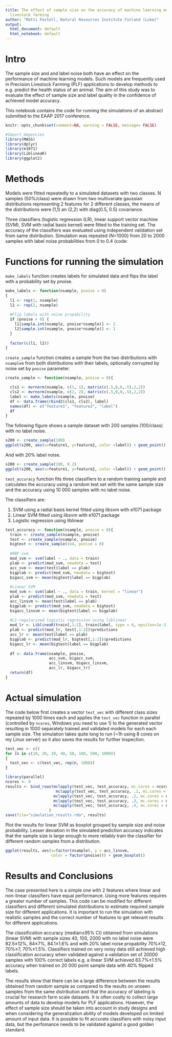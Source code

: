 ```yaml
---
title: The effect of sample size on the accuracy of machine learning models in precision
  livestock farming
author: "Matti Pastell, Natural Resources Institute Finland (Luke)"
output:
  html_document: default
  html_notebook: default
---
```


# Intro

The sample size and and label noise both have an effect on the performance of machine learning models. Such models are frequently used in Precision Livestock Farming (PLF) applications to develop methods to e.g. predict the health status of an animal. The aim of this study was to evaluate the effect of sample size and label quality in the confidence of achieved model accuracy. 

This notebook contains the code for running the simulations of an abstract submitted to the EAAP 2017 conference. 

```r
knitr::opts_chunk$set(comment=NA, warning = FALSE, message= FALSE)
```

```r
#Import depencies
library(MASS)
library(dplyr)
library(e1071)
library(LiblineaR)
library(ggplot2)
```

# Methods

Models were fitted repeatedly to a simulated datasets with two classes. N samples (50%/class) were drawn from two multivariate gaussian distributions representing 2 features for 2 different classes, the means of the distributions were (1,1) an (2,2) with diag(0.5, 0.5) covariance. 

Three classifiers (logistic regression (LR), linear support vector machine (SVM), SVM with radial basis kernel) were fitted to the training set. The accuracy of the classifiers was evaluated using independent validation set from same distribution. Simulation was repeated (N=1000) from 20 to 2000 samples with label noise probabilities from 0 to 0.4 (code: 

# Functions for running the simulation

`make_labels` function creates labels for simulated data and flips the label with a probability set by pnoise.


```r
make_labels <- function(nsample, pnoise = 0)
{
  l1 <- rep(1, nsample)
  l2 <- rep(2, nsample)
  
  #Flip labels with noise propability
  if (pnoise > 0) {
    l1[sample.int(nsample, pnoise*nsample)] <- 2
    l2[sample.int(nsample, pnoise*nsample)] <- 1
  }
  
  factor(c(l1, l2))
}
```

`create_sample` function creates a sample from the two distributions with `nsample`s from both distributions with their labels, optionally corrupted by noise set by `pnoise` parameter.

```r
create_sample <- function(nsample, pnoise = 0){

  cls1 <- mvrnorm(nsample, c(1, 1), matrix(c(.5,0,0,.5),2,2))
  cls2 <- mvrnorm(nsample, c(2, 2), matrix(c(.5,0,0,.5),2,2))
  label <- make_labels(nsample, pnoise)
  df <- data.frame(rbind2(cls1, cls2), label)
  names(df) <- c("feature1", "feature2", "label")
  df
}
```

The following figure shows a sample dataset with 200 samples (100/class) with no label noise.

```r
s200 <- create_sample(100)
ggplot(s200, aes(x=feature1, y=feature2, color =label)) + geom_point()
```

And with 20% label noise.

```r
s200 <- create_sample(100, 0.2)
ggplot(s200, aes(x=feature1, y=feature2, color =label)) + geom_point()
```

`test_accuracy` function fits three classifiers to a random training sample and calculates the accuracy using a random test set with the same sample size and the accuracy using 10 000 samples with no label noise.

The classifiers are:

1. SVM using a radial basis kernel fitted using libsvm with e1071 package
2. Linear SVM fitted using libsvm with e1071 package
3. Logistic regression using liblinear

```r
test_accuracy <- function(nsample, pnoise = 0){
  train <- create_sample(nsample, pnoise)
  test <- create_sample(nsample, pnoise)
  bigtest <- create_sample(1e4, pnoise = 0)
  
  #RBF svm
  mod_svm <- svm(label ~ ., data = train)
  plab <- predict(mod_svm, newdata = test)
  acc_svm <- mean(test$label == plab)
  bigplab <- predict(mod_svm, newdata = bigtest)
  bigacc_svm <- mean(bigtest$label == bigplab)
  
  #Linear SVM
  mod_svm <- svm(label ~ ., data = train, kernel = "linear")
  plab <- predict(mod_svm, newdata = test)
  acc_linsvm <- mean(test$label == plab)
  bigplab <- predict(mod_svm, newdata = bigtest)
  bigacc_linsvm <- mean(bigtest$label == bigplab)
  
  #L1-regularized logistic regression using liblinear
  mod_lr <- LiblineaR(train[,1:2], train$label, type = 6, epsilon=1e-3) 
  plab <- predict(mod_lr, test[,1:2])$predictions
  acc_lr <- mean(test$label == plab)
  bigplab <- predict(mod_lr, bigtest[,1:2])$predictions
  bigacc_lr <- mean(bigtest$label == bigplab)
  
  df <- data.frame(nsample, pnoise, 
                   acc_svm, bigacc_svm,
                   acc_linsvm, bigacc_linsvm,
                   acc_lr, bigacc_lr)
  return(df)
}
```

# Actual simulation

The code below first creates a vector `test_vec` with different class sizes repeated by 1000 times each and applies the `test_vec` function in parallel (controlled by `ncores`, Windows you need to use 1) to the generated vector resulting in 1000 separately trained and validated models for each each sample size. The simulation takes quite long to run (~1h using 8 cores on my Linux server) so it also saves the results for further inspection.  

```r
test_vec <- c()
for (n in c(10, 20, 30, 40, 50, 100, 500, 1000))
{
  test_vec <- c(test_vec, rep(n, 1000))
}

library(parallel)
ncores <- 8
results <- bind_rows(mclapply(test_vec, test_accuracy, mc.cores = ncores),
                      mclapply(test_vec, test_accuracy, .1, mc.cores = ncores),
                     mclapply(test_vec, test_accuracy, .2, mc.cores = ncores),
                     mclapply(test_vec, test_accuracy, .3, mc.cores = ncores),
                     mclapply(test_vec, test_accuracy, .4, mc.cores = ncores)
                   )
save(file="simulation_results.rda", results)
```

Plot the results for linear SVM as boxplot grouped by sample size and noise probability. Lesser deviation in the simulated prediction accuracy indicates that the sample size is large enough to more reliably train the classifier for different random samples from a distribution.

```r
ggplot(results, aes(x=factor(nsample), y = acc_linsvm, 
                    color = factor(pnoise))) + geom_boxplot()
```

# Results and Conclusions

The case presented here is a simple one with 2 features where linear and non-linear classifiers have equal performance. Using more features requires a greater number of samples. This code can be modified for different classifiers and different simulated distributions to estimate required sample size for different applications. It is important to run the simulation with realistic samples and the correct number of features to get relevant results for different applications.

The classification accuracy (median±95% CI) obtained from simulations (linear SVM) with sample sizes 40, 100, 2000 with no label noise were 82.5±12%, 84±7%, 84.1±1.6% and with 20% label noise propability 70%±12, 70%±7, 70%±1.5%. Classifiers trained on very noisy data  still achieved high classification accuracy when validated against a validation set of 20000 samples with 100% correct labels e.g. a linear SVM achieved 83.7%±1.5% accuracy when trained on 20 000 point sample data with 40% flipped labels.

The results show that there can be a large difference between the results obtained from random sample as compared to the results on unseen samples from the same distribution and that the accuracy of labeling is crucial for research farm scale datasets. It is often costly to collect large amounts of data to develop models for PLF applications. However, the effect of sample size should be taken into account in study designs and when considering the generalization ability of models developed on limited amount of input data. It is possible to fit accurate classifiers with noisy input data, but the perfomance needs to be validated against a good golden standard.

